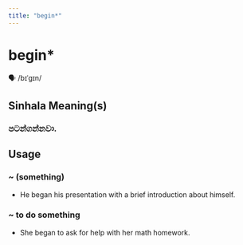 ```yaml
---
title: "begin*"
---
```


# begin*

🗣️ /bɪˈɡɪn/

## Sinhala Meaning(s)

### පටන්ගන්නවා.

## Usage

### ~ (something)

- He began his presentation with a brief introduction about himself.


### ~ to do something

- She began to ask for help with her math homework.


